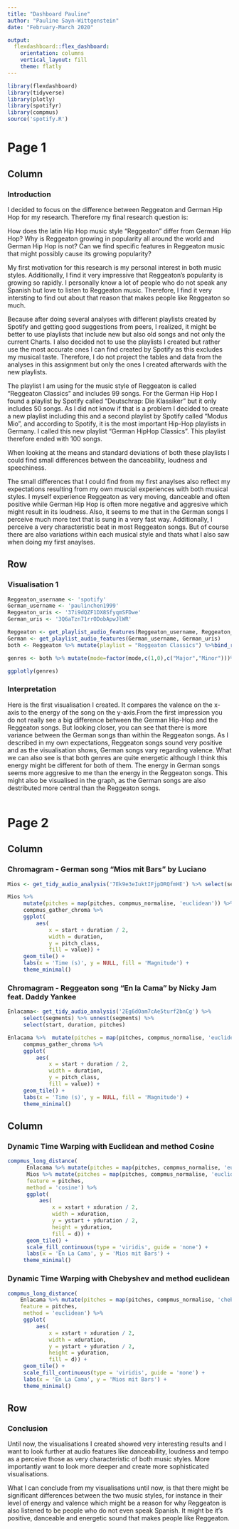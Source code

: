 ```yaml
---
title: "Dashboard Pauline"
author: "Pauline Sayn-Wittgenstein" 
date: "February-March 2020"

output: 
  flexdashboard::flex_dashboard:
    orientation: columns
    vertical_layout: fill
    theme: flatly 
---
```


```r
library(flexdashboard)
library(tidyverse)
library(plotly)
library(spotifyr)
library(compmus)
source('spotify.R')
```

Page 1
===================================== 

Column {data-width=500}
-----------------------------------------------------------------------

### Introduction 

I decided to focus on the difference between Reggeaton and German Hip Hop for my research. Therefore my final research question is:

How does the latin Hip Hop music style "Reggeaton" differ from German Hip Hop? 
Why is Reggeaton growing in popularity all around the world and German Hip Hop is not? Can we find specific features in Reggeaton music that might possibly cause its growing popularity? 

My first motivation for this research is my personal interest in both music styles. Additionally, I find it very impressive that Reggeaton's popularity is growing so rapidly. I personally know a lot of people who do not speak any Spanish but love to listen to Reggeaton music. Therefore, I find it very intersting to find out about that reason that makes people like Reggeaton so much.

Because after doing several analyses with different playlists created by Spotify and getting good suggestions from peers, I realized, it might be better to use playlists that include new but also old songs and not only the current Charts. I also decided not to use the playlists I created but rather use the most accurate ones I can find created by Spotify as this excludes my musical taste. Therefore, I do not project the tables and data from the analyses in this assignment but only the ones I created afterwards with the new playlists. 

The playlist I am using for the music style of Reggeaton is called "Reggeaton Classics" and includes 99 songs.
For the German Hip Hop I found a playlist by Spotify called "Deutschrap: Die Klassiker" but it only includes 50 songs. As I did not know if that is a problem I decided to create a new playlist including this and a second playlist by Spotify called "Modus Mio", and according to Spotify, it is the most important Hip-Hop playlists in Germany. I called this new playlist "German HipHop Classics". This playlist therefore ended with 100 songs. 

When looking at the means and standard deviations of both these playlists I could find small differences between the danceability, loudness and speechiness. 

The small differences that I could find from my first anaylses also reflect my expectations resulting from my own muscial experiences with both musical styles. I myself experience Reggeaton as very moving, danceable and often positive while German Hip Hop is often more negative and aggresive which might result in its loudness. Also, it seems to me that in the German songs I perceive much more text that is sung in a very fast way. Additionally, I perceive a very characteristic beat in most Reggeaton songs.
But of course there are also variations within each musical style and thats what I also saw when doing my first anaylses.


Row {.tabset .tabset-fade}
-----------------------------------------------------------------------

### Visualisation 1

```r

Reggeaton_username <- 'spotify'
German_username <- 'paulinchen1999'
Reggeaton_uris <- '37i9dQZF1DX8SfyqmSFDwe'
German_uris <- '3Q6aTzn71rrODobApwJlWR'

Reggeaton <- get_playlist_audio_features(Reggeaton_username, Reggeaton_uris)
German <- get_playlist_audio_features(German_username, German_uris)
both <- Reggeaton %>% mutate(playlist = "Reggeaton Classics") %>%bind_rows(German %>% mutate(playlist = "German HipHop Classics"))

genres <- both %>% mutate(mode=factor(mode,c(1,0),c("Major","Minor")))%>% ggplot(aes(x=valence, y=energy, size=loudness, colour=mode, label=track.name))+geom_point()+geom_rug(size=0.1)+facet_wrap(~playlist)+scale_x_continuous(limits=c(0,1),breaks=c(0, 0.50, 1),  minor_breaks = NULL) +scale_y_continuous(limits = c(0, 1), breaks = c(0, 0.50, 1),minor_breaks = NULL) +scale_colour_brewer(type="qual",palette="Paired")+scale_size_continuous(trans="exp",guide="none")+theme_light()+labs(x="Valence", y="Energy", colour="Mode")

ggplotly(genres)


``` 

### Interpretation 

Here is the first visualisation I created. It compares the valence on the x-axis to the energy of the song on the y-axis.From the first impression you do not really see a big difference between the German Hip-Hop and the Reggeaton songs. But looking closer, you can see that there is more variance between the German songs than within the Reggeaton songs. As I described in my own expectations, Reggeaton songs sound very positive and as the visualisation shows, German songs vary regarding valence. What we can also see is that both genres are quite energetic although I think this energy might be different for both of them. The energy in German songs seems more aggresive to me than the energy in the Reggeaton songs. This might also be visualised in the graph, as the German songs are also destributed more central than the Reggeaton songs. 


```r


```

Page 2
=====================================     

Column
-----------------------------------------------------------------------

### Chromagram - German song "Mios mit Bars" by Luciano

```r
Mios <- get_tidy_audio_analysis('7Ek9e3eIuktIFjpDRQfmHE') %>% select(segments) %>% unnest(segments) %>%  select(start, duration, pitches)

Mios %>% 
     mutate(pitches = map(pitches, compmus_normalise, 'euclidean')) %>% 
     compmus_gather_chroma %>% 
     ggplot(
         aes(
             x = start + duration / 2, 
             width = duration, 
             y = pitch_class, 
             fill = value)) + 
     geom_tile() +
     labs(x = 'Time (s)', y = NULL, fill = 'Magnitude') +
     theme_minimal()

```

### Chromagram - Reggeaton song "En la Cama" by Nicky Jam feat. Daddy Yankee

```r
Enlacama<- get_tidy_audio_analysis('2Eg6dOam7cAe5turf2bnCg') %>% 
     select(segments) %>% unnest(segments) %>% 
     select(start, duration, pitches)

Enlacama %>%  mutate(pitches = map(pitches, compmus_normalise, 'euclidean')) %>% 
     compmus_gather_chroma %>% 
     ggplot(
         aes(
             x = start + duration / 2, 
             width = duration, 
             y = pitch_class, 
             fill = value)) + 
     geom_tile() +
     labs(x = 'Time (s)', y = NULL, fill = 'Magnitude') +
     theme_minimal()

```

Column
-----------------------------------------------------------------------
### Dynamic Time Warping with Euclidean and method Cosine

```r
compmus_long_distance(
      Enlacama %>% mutate(pitches = map(pitches, compmus_normalise, 'euclidean')),
      Mios %>% mutate(pitches = map(pitches, compmus_normalise, 'euclidean')),
      feature = pitches,
      method = 'cosine') %>% 
      ggplot(
          aes(
              x = xstart + xduration / 2, 
              width = xduration,
              y = ystart + yduration / 2,
              height = yduration,
              fill = d)) + 
      geom_tile() +
      scale_fill_continuous(type = 'viridis', guide = 'none') +
      labs(x = 'En La Cama', y = 'Mios mit Bars') +
     theme_minimal()

```

### Dynamic Time Warping with Chebyshev and method euclidean

```r
compmus_long_distance(
    Enlacama %>% mutate(pitches = map(pitches, compmus_normalise, 'chebyshev')),Mios %>% mutate(pitches = map(pitches, compmus_normalise, 'chebyshev')),
    feature = pitches,
     method = 'euclidean') %>% 
     ggplot(
         aes(
             x = xstart + xduration / 2, 
             width = xduration,
             y = ystart + yduration / 2,
             height = yduration,
             fill = d)) + 
     geom_tile() +
     scale_fill_continuous(type = 'viridis', guide = 'none') +
     labs(x = 'En La Cama', y = 'Mios mit Bars') +
     theme_minimal()
```


Row 
-------------------------------------
    
### Conclusion

Until now, the visualisations I created showed very interesting results and I want to look further at audio features like danceability, loudness and tempo as a perceive those as very characteristic of both music styles. More importantly want to look more deeper and create more sophisticated visualisations.

What I can conclude from my visualisations until now, is that there might be significant differences between the two music styles, for instance in their level of energy and valence which might be a reason for why Reggeaton is also listened to be people who do not even speak Spanish. It might be it's positive, danceable and energetic sound that makes people like Reggeaton.